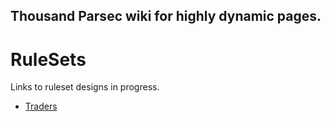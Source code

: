 == Thousand Parsec wiki for highly dynamic pages. ==


= RuleSets =  

Links to ruleset designs in progress.
* [[Traders]]